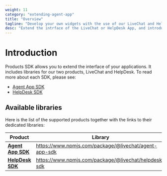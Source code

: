 ```yaml
---
weight: 11
category: "extending-agent-app"
title: "Overview"
tagline: "Develop your own widgets with the use of our LiveChat and HelpDesk SDKs."
desc: "Extend the intrface of the LiveChat or HelpDesk App, and introduce new functionalities. Use the LiveChat and HelpDesk SDKs to build your own widgets."
---
```


# Introduction

Products SDK allows you to extend the interface of your applications. It includes libraries for our two products, LiveChat and HelpDesk. To read more about each SDK, please see:

- [Agent App SDK](/extending-agent-app/products-sdk/agent-app-sdk)
- [HelpDesk SDK](/extending-agent-app/products-sdk/helpdesk-sdk)

## Available libraries

Here is the list of the supported products together with the links to their dedicated libraries:

| Product                                                              | Library                                               |
| -------------------------------------------------------------------- | ----------------------------------------------------- |
| **[Agent App SDK](/extending-agent-app/products-sdk/agent-app-sdk)** | https://www.npmjs.com/package/@livechat/agent-app-sdk |
| **[HelpDesk SDK](/extending-agent-app/products-sdk/helpdesk-sdk)**   | https://www.npmjs.com/package/@livechat/helpdesk-sdk  |
